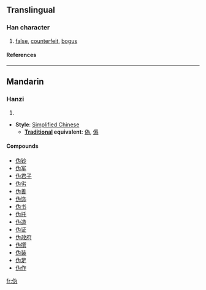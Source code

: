 {{see|偽|僞}}

==Translingual==
===Han character===
{{Han char|rn=9|rad=人|as=04|sn=6|four=|canj=人戈大尸 (OIKS)}}
# [[false]], [[counterfeit]], [[bogus]]
====References====
{{Han ref|kx=0096.121|hdz=10126.040|uh=4F2A|ud=20266}}
----
==Mandarin==
===Hanzi===
{{cmn-hanzi|pin=[[wěi]] ([[wei3]])|wg=wei<sup>3</sup>}}
# {{defn|Mandarin}}

* '''Style''': [[Simplified Chinese]] 
** '''[[Traditional Chinese|Traditional]] equivalent''': [[偽]], [[僞]]

====Compounds====
*[[伪钞]]
*[[伪军]]
*[[伪君子]]
*[[伪劣]]
*[[伪善]]
*[[伪饰]]
*[[伪书]]
*[[伪托]]
*[[伪造]]
*[[伪证]]
*[[伪政府]]
*[[伪撰]]
*[[伪装]]
*[[伪足]]
*[[伪作]]




[[fr:伪]]